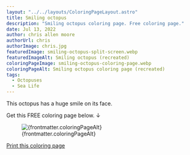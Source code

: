 ```yaml
---
layout: "../../layouts/ColoringPageLayout.astro"
title: Smiling octopus
description: "Smiling octopus coloring page. Free coloring page."
date: Jul 13, 2022
author: chris allen moore
authorUrl: chris
authorImage: chris.jpg
featuredImage: smiling-octopus-split-screen.webp
featuredImageAlt: Smiling octopus (recreated)
coloringPageImage: smiling-octopus-coloring-page.webp
coloringPageAlt: Smiling octopus coloring page (recreated)
tags:
  - Octopuses
  - Sea Life
---
```


This octopus has a huge smile on its face.

Get this FREE coloring page below. ↓

<figure class="text-center mt-0">
  <img
    src={`/images/coloring-pages/${frontmatter.coloringPageImage}`}
    alt={frontmatter.coloringPageAlt}
    class="w-full"
  />
  <figcaption class="text-sm">{frontmatter.coloringPageAlt}</figcaption>
</figure>

<div class="text-center">
  <a
    target="_blank"
    href={`/images/coloring-pages/${frontmatter.coloringPageImage}/`}
    class="no-underline bg-paradiso-600 hover:bg-paradiso-700 text-white py-4 px-5 rounded-full leading-normal"
  >
    <span>Print this coloring page</span>
  </a>
</div>
